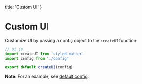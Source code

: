   title: 'Custom UI'
}

# Custom UI

Customize UI by passing a config object to the `createUI` function:

```js
// ui.js
import createUI from 'styled-matter'
import config from './config'

export default createUI(config)
```

<Callout>

**Note**: For an example, see [default config](https://github.com/woro83c/styled-matter/blob/master/src/default-config.js).

</Callout>
